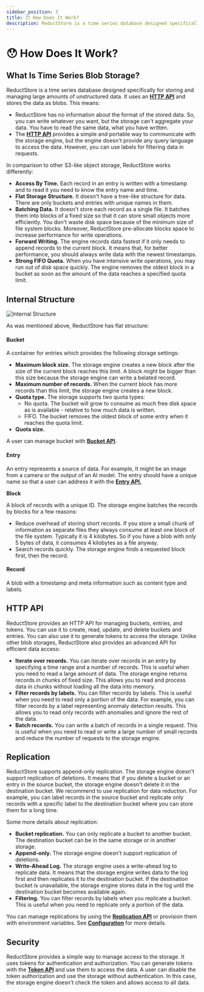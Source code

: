 ```yaml
---
sidebar_position: 3
title: 😯 How Does It Work?
description: ReductStore is a time series database designed specifically for storing and managing large amounts of unstructured data.
---
```


<head>
  <link rel="canonical" href="https://www.reduct.store/docs/how-does-it-work" />
</head>

# 😯 How Does It Work?

## What Is Time Series Blob Storage?

ReductStore is a time series database designed specifically for storing and managing large amounts of unstructured data. It uses an **[HTTP API](./http-api)** and stores the data as blobs. This means:

- ReductStore has no information about the format of the stored data. So, you can write whatever you want, but the storage can't aggregate your data. You have to read the same data, what you have written.
- The **[HTTP API](./http-api)** provides a simple and portable way to communicate with the storage engine, but the engine doesn't provide any query language to access the data. However, you can use labels for filtering data in requests.

In comparison to other S3-like object storage, ReductStore works differently:

- **Access By Time.** Each record in an entry is written with a timestamp and to read it you need to know the entry name and time.
- **Flat Storage Structure.** It doesn't have a tree-like structure for data. There are only buckets and entries with unique names in them.
- **Batching Data.** It doesn't store each record as a single file. It batches them into blocks of a fixed size so that it can store small objects more efficiently. You don't waste disk space because of the minimum size of file system blocks. Moreover, ReductStore pre-allocate blocks space to increase performance for write operations.
- **Forward Writing.** The engine records data fastest if it only needs to append records to the current block. It means that, for better performance, you should always write data with the newest timestamps.
- **Strong FIFO Quota.** When you have intensive write operations, you may run out of disk space quickly. The engine removes the oldest block in a bucket as soon as the amount of the data reaches a specified quota limit.

## Internal Structure

![Internal Structure](./img/internal_structure.svg)

As was mentioned above, ReductStore has flat structure:

#### Bucket

A container for entries which provides the following storage settings:

- **Maximum block size.** The storage engine creates a new block after the size of the current block reaches this limit. A block might be bigger than this size because the storage engine can write a belated record.
- **Maximum number of records.** When the current block has more records than this limit, the storage engine creates a new block.
- **Quota type.** The storage supports two quota types:
  - No quota. The bucket will grow to consume as much free disk space as is available - relative to how much data is written.
  - FIFO. The bucket removes the oldest block of some entry when it reaches the quota limit.
- **Quota size.**

A user can manage bucket with [**Bucket API**](./http-api/bucket-api).

#### Entry

An entry represents a source of data. For example, It might be an image from a camera or the output of an AI model. The entry should have a unique name so that a user can address it with the [**Entry API.**](./http-api/entry-api)

**Block**

A block of records with a unique ID. The storage engine batches the records by blocks for a few reasons:

- Reduce overhead of storing short records. If you store a small chunk of information as separate files they always consume at least one block of the file system. Typically it is 4 kilobytes. So if you have a blob with only 5 bytes of data, it consumes 4 kilobytes as a file anyway.
- Search records quickly. The storage engine finds a requested block first, then the record.

#### Record

A blob with a timestamp and meta information such as content type and labels.

## HTTP API

ReductStore provides an HTTP API for managing buckets, entries, and tokens. You can use it to create, read, update, and delete buckets and entries. You can also use it to generate tokens to access the storage.
Unlike other blob storages, ReductStore also provides an advanced API for efficient data access:

- **Iterate over records.** You can iterate over records in an entry by specifying a time range and a number of records. This is useful when you need to read a large amount of data. The storage engine returns records in chunks of fixed size. This allows you to read and process data in chunks without loading all the data into memory.
- **Filter records by labels.** You can filter records by labels. This is useful when you need to read only a portion of the data. For example, you can filter records by a label representing anomaly detection results. This allows you to read only records with anomalies and ignore the rest of the data.
- **Batch records.** You can write a batch of records in a single request. This is useful when you need to read or write a large number of small records and reduce the number of requests to the storage engine.

## Replication

ReductStore supports append-only replication. The storage engine doesn't support replication of deletions. It means that if you delete a bucket or an entry in the source bucket, the storage engine doesn't delete it in the destination bucket.
We recommend to use replication for data reduction. For example, you can label records in the source bucket and replicate only records with a specific label to the destination bucket where you can store them for a long time.

Some more details about replication:

- **Bucket replication.** You can only replicate a bucket to another bucket. The destination bucket can be in the same storage or in another storage.
- **Append-only.** The storage engine doesn't support replication of deletions.
- **Write-Ahead Log.** The storage engine uses a write-ahead log to replicate data. It means that the storage engine writes data to the log first and then replicates it to the destination bucket. If the destination bucket is unavailable, the storage engine stores data in the log until the destination bucket becomes available again.
- **Filtering.** You can filter records by labels when you replicate a bucket. This is useful when you need to replicate only a portion of the data.

You can manage replications by using the [**Replication API**](./http-api/replication-api) or provision them with environment variables. See [**Configuration**](./configuration) for more details.

## Security

ReductStore provides a simple way to manage access to the storage. It uses tokens for authentication and authorization. You can generate tokens with the [**Token API**](./http-api/token-authentication) and use them to access the data.
A user can disable the token authorization and use the storage without authentication. In this case, the storage engine doesn't check the token and allows access to all data.
